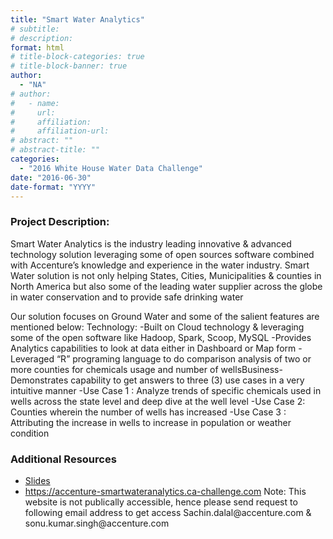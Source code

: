 ```yaml
---
title: "Smart Water Analytics"
# subtitle: 
# description: 
format: html
# title-block-categories: true
# title-block-banner: true
author: 
  - "NA"
# author:
#   - name: 
#     url: 
#     affiliation: 
#     affiliation-url:
# abstract: ""
# abstract-title: ""
categories: 
  - "2016 White House Water Data Challenge"
date: "2016-06-30"
date-format: "YYYY"
---
```


<!-- COMMENT
## params_NOTUSED-proj_title

#### Year: params_NOTUSED-year

#### Topics: params_NOTUSED-topics

#### Awards: params_NOTUSED-awards

#### Team Members: params_NOTUSED-team_members
UNCOMMENT -->

### Project Description:

Smart Water Analytics is the industry leading innovative & advanced technology solution leveraging some of open sources software combined with Accenture’s knowledge and experience in the water industry. Smart Water solution is not only helping States, Cities, Municipalities & counties in North America but also some of the leading water supplier across the globe in water conservation and to provide safe drinking water 
 
 Our solution focuses on Ground Water and some of the salient features are mentioned below:
 Technology: -Built on Cloud technology & leveraging some of the open software like Hadoop, Spark, Scoop, MySQL -Provides Analytics capabilities to look at data either in Dashboard or Map form -Leveraged “R” programing language to do comparison analysis of two or more counties for chemicals usage and number of wellsBusiness- Demonstrates capability to get answers to three (3) use cases in a very intuitive manner -Use Case 1 : Analyze trends of specific chemicals used in wells across the state level and deep dive at the well level -Use Case 2: Counties wherein the number of wells has increased -Use Case 3 : Attributing the increase in wells to increase in population or weather condition

### Additional Resources

- [Slides](https://drive.google.com/open?id=0B5n4IeHrVBinZ2NPX0JWQ0IxX2s)
- <https://accenture-smartwateranalytics.ca-challenge.com> Note: This website is not publically accessible, hence please send request to following email address to get access Sachin.dalal@accenture.com & sonu.kumar.singh@accenture.com

